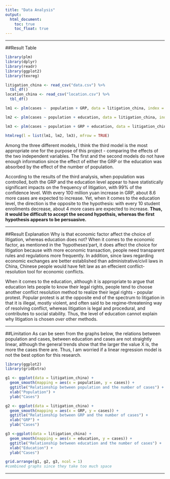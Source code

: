 ```yaml
---
title: "Data Analysis"
output:
  html_document:
    toc: true
    toc_float: true
---
```


***

##Result Table

```r
library(plm)
library(dplyr)
library(readr)
library(ggplot2)
library(texreg)

litigation_china <- read_csv("data.csv") %>%
  tbl_df()
location_china <- read_csv("location.csv") %>%
  tbl_df()

lm1 <- plm(cases ~  population + GRP, data = litigation_china, index = c('province', 'year'), model = "within")

lm2 <- plm(cases ~ population + education, data = litigation_china, index = c('province', 'year'), model = "within")

lm3 <- plm(cases ~ population + GRP + education, data = litigation_china, index = c('province', 'year'), model = "within")
```

```r
htmlreg(l = list(lm1, lm2, lm3), mfrow = TRUE)
```

Among the three different models, I think the third model is the most appropriate one for the purpose of this project - comparing the effects of the two independent variables. The first and the second models do not have enough information since the effect of either the GRP or the education was absorbed by the effect of the number of population.

According to the results of the third analysis, when population was controlled, both the GRP and the education level appear to have statistically significant impacts on the frequency of litigation, with 99% of the confidence level. With every 100 million yuan increase in GRP, about 8.6 more cases are expected to increase. Yet, when it comes to the education level, the direction is the opposite to the hypothesis: with every 10 student enrollments decrease, about 4 more cases are expected to increase.
**Thus, it would be difficult to accept the second hypothsis, whereas the first hypothesis appears to be persuasive.**

***

##Result Explanation
Why is that economic factor affect the choice of litigation, whereas education does not? When it comes to the economic factor, as mentioned in the 'hypotheses'part, it does affect the choice for litigation because with more economic transaction, people need transparent rules and regulations more frequently. In addition, since laws regarding economic exchanges are better established than administrative/civil laws in China, Chinese people would have felt law as an effecient conflict-resolution tool for economic conflicts.

When it comes to the education, although it is appropriate to argue that education lets people to know their legal rights, people tend to choose another conflict resolution method to realize their legal rights - popular protest. Popular protest is at the opposite end of the spectrum to litigation in that it is illegal, mostly violent, and often said to be regime-threatening way of resolving conflict, whereas litigation is legal and procedural, and contributes to social stability. Thus, the level of education cannot explain why litigation is chosen *over* other methods.

***

##Limitation
As can be seen from the graphs below, the relations between population and cases, between education and cases are not straightly linear, although the general trends show that the larger the value X is, the more the cases there are. Thus, I am worried if a linear regression model is not the best option for this research.
```r
library(ggplot2)
library(gridExtra)

g1 <- ggplot(data = litigation_china) +
  geom_smooth(mapping = aes(x = population, y = cases)) +
  ggtitle("Relationship between population and the number of cases") +
  xlab("Population") +
  ylab("Cases")

g2 <- ggplot(data = litigation_china) +
  geom_smooth(mapping = aes(x = GRP, y = cases)) +
  ggtitle("Relationship between GRP and the number of cases") +
  xlab("GRP") +
  ylab("Cases")

g3 <-ggplot(data = litigation_china) +
  geom_smooth(mapping = aes(x = education, y = cases)) +
  ggtitle("Relationship between education and the number of cases") +
  xlab("Education") +
  ylab("Cases")
```

```r
grid.arrange(g1, g2, g3, ncol = 1)
#combined graphs since they take too much space
```

---